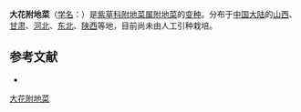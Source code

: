 {{Infraspeciesbox
| name = 大花附地菜
| status = 
| status_system = 
| image =
| species link = 附地菜
| varietas = macrantha
| genus = Trigonotis
| species = peduncularis
| authority = 
}}

'''大花附地菜'''（[[学名|学名]]：{{lang|la|''Trigonotis peduncularis'' var. ''macrantha''}}）是[[紫草科|紫草科]][[附地菜属|附地菜属]][[附地菜|附地菜]]的[[变种|变种]]。分布于[[中国大陆|中国大陆]]的[[山西|山西]]、[[甘肃|甘肃]]、[[河北|河北]]、[[中国东北地区|东北]]、[[陕西|陕西]]等地，目前尚未由人工引种栽培。

== 参考文献 ==
<div class="references-small">
* {{cite web| url =http://www.bioinfo.cn/db05/KmzwSpecies.php?action=view&id=30806| title =大花附地菜（变种）| work =《中国高等植物数据库全库》| publisher =中国科学院微生物研究所| author =昆明植物研究所| accessdate =2009-02-26| deadurl =yes| archiveurl =https://web.archive.org/web/20160305103533/http://www.bioinfo.cn/db05/KmzwSpecies.php?action=view&id=30806| archivedate =2016-03-05}}
</div>
{{Taxonbar|from=Q10937644}}

[[Category:附地菜属|大花附地菜]]


{{植物小作品}}